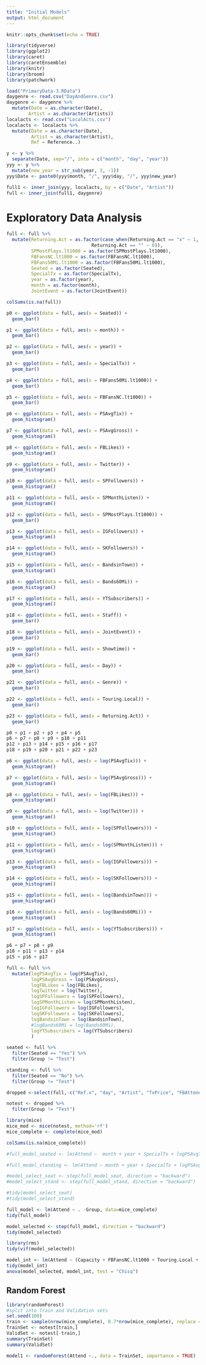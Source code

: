 ```yaml
---
title: "Initial Models"
output: html_document
---
```


```r
knitr::opts_chunk$set(echo = TRUE)
```

```r
library(tidyverse)
library(ggplot2)
library(caret)
library(caretEnsemble)
library(knitr)
library(broom)
library(patchwork)
```

```r
load("PrimaryData-3.RData")
daygenre <- read.csv("DayAndGenre.csv")
daygenre <- daygenre %>%
  mutate(Date = as.character(Date),
        Artist = as.character(Artists))
localacts <- read.csv("LocalActs.csv")
localacts <- localacts %>%
  mutate(Date = as.character(Date),
         Artist = as.character(Artist),
         Ref = Reference..)
```

```r
y <- y %>%
  separate(Date, sep="/", into = c("month", "day", "year"))
yyy <- y %>%
  mutate(new_year = str_sub(year, 3, -1))
yyy$Date <- paste0(yyy$month, "/", yyy$day, "/", yyy$new_year)
```

```r
full1 <- inner_join(yyy, localacts, by = c("Date", "Artist"))
full <- inner_join(full1, daygenre)
```

# Exploratory Data Analysis

```r
full <- full %>%
  mutate(Returning.Act = as.factor(case_when(Returning.Act == "x" ~ 1,
                               Returning.Act == "" ~ 0)),
         SPMostPlays.lt1000 = as.factor(SPMostPlays.lt1000),
         FBFansNC.lt1000 = as.factor(FBFansNC.lt1000),
         FBFans50Mi.lt1000 = as.factor(FBFans50Mi.lt1000),
         Seated = as.factor(Seated),
         SpecialTx = as.factor(SpecialTx),
         year = as.factor(year),
         month = as.factor(month),
         JointEvent = as.factor(JointEvent))

colSums(is.na(full))
```

```r

p0 <- ggplot(data = full, aes(x = Seated)) +
  geom_bar()

p1 <- ggplot(data = full, aes(x = month)) +
  geom_bar()

p2 <- ggplot(data = full, aes(x = year)) +
  geom_bar()

p3 <- ggplot(data = full, aes(x = SpecialTx)) +
  geom_bar()

p4 <- ggplot(data = full, aes(x = FBFans50Mi.lt1000)) +
  geom_bar()

p5 <- ggplot(data = full, aes(x = FBFansNC.lt1000)) +
  geom_bar()

p6 <- ggplot(data = full, aes(x = PSAvgTix)) +
  geom_histogram()

p7 <- ggplot(data = full, aes(x = PSAvgGross)) +
  geom_histogram()

p8 <- ggplot(data = full, aes(x = FBLikes)) +
  geom_histogram()

p9 <- ggplot(data = full, aes(x = Twitter)) +
  geom_histogram()

p10 <- ggplot(data = full, aes(x = SPFollowers)) +
  geom_histogram()

p11 <- ggplot(data = full, aes(x = SPMonthListen)) +
  geom_histogram()

p12 <- ggplot(data = full, aes(x = SPMostPlays.lt1000)) +
  geom_bar()

p13 <- ggplot(data = full, aes(x = IGFollowers)) +
  geom_histogram()

p14 <- ggplot(data = full, aes(x = SKFollowers)) +
  geom_histogram()

p15 <- ggplot(data = full, aes(x = BandsinTown)) +
  geom_histogram()

p16 <- ggplot(data = full, aes(x = Bands60Mi)) +
  geom_histogram()

p17 <- ggplot(data = full, aes(x = YTSubscribers)) +
  geom_histogram()

p18 <- ggplot(data = full, aes(x = Staff)) +
  geom_bar()

p18 <- ggplot(data = full, aes(x = JointEvent)) +
  geom_bar()

p19 <- ggplot(data = full, aes(x = Showtime)) +
  geom_bar()

p20 <- ggplot(data = full, aes(x = Day)) +
  geom_bar()

p21 <- ggplot(data = full, aes(x = Genre)) +
  geom_bar()

p22 <- ggplot(data = full, aes(x = Touring.Local)) +
  geom_bar()

p23 <- ggplot(data = full, aes(x = Returning.Act)) +
  geom_bar()

p0 + p1 + p2 + p3 + p4 + p5
p6 + p7 + p8 + p9 + p10 + p11
p12 + p13 + p14 + p15 + p16 + p17
p18 + p19 + p20 + p21 + p22 + p23


```

```r

p6 <- ggplot(data = full, aes(x = log(PSAvgTix))) +
  geom_histogram()

p7 <- ggplot(data = full, aes(x = log(PSAvgGross))) +
  geom_histogram()

p8 <- ggplot(data = full, aes(x = log(FBLikes))) +
  geom_histogram()

p9 <- ggplot(data = full, aes(x = log(Twitter))) +
  geom_histogram()

p10 <- ggplot(data = full, aes(x = log(SPFollowers))) +
  geom_histogram()

p11 <- ggplot(data = full, aes(x = log(SPMonthListen))) +
  geom_histogram()

p13 <- ggplot(data = full, aes(x = log(IGFollowers))) +
  geom_histogram()

p14 <- ggplot(data = full, aes(x = log(SKFollowers))) +
  geom_histogram()

p15 <- ggplot(data = full, aes(x = log(BandsinTown))) +
  geom_histogram()

p16 <- ggplot(data = full, aes(x = log(Bands60Mi))) +
  geom_histogram()

p17 <- ggplot(data = full, aes(x = log(YTSubscribers))) +
  geom_histogram()

p6 + p7 + p8 + p9 
p10 + p11 + p13 + p14 
p15 + p16 + p17
```

```r
full <- full %>%
  mutate(logPSAvgTix = log(PSAvgTix),
         logPSAvgGross = log(PSAvgGross),
         logFBLikes = log(FBLikes),
         logTwitter = log(Twitter),
         logSPFollowers = log(SPFollowers),
         logSPMonthListen = log(SPMonthListen),
         logIGFollowers = log(IGFollowers),
         logSKFollowers = log(SKFollowers),
         logBandsinTown = log(BandsinTown),
         #logBands60Mi = log(Bands60Mi),
         logYTSubscribers = log(YTSubscribers)
         )

seated <- full %>%
  filter(Seated == "Yes") %>%
  filter(Group != "Test")

standing <- full %>%
  filter(Seated == "No") %>%
  filter(Group != "Test")

dropped <-select(full,-c("Ref.x", "day", "Artist", "TxPrice", "FBAttend", "FBInterest", "FBInvites", "FBFans50Mi", "FBFansNC", "SPMostPlays", "recordID", "new_year", "Date", "Reference..", "Ref.y", "Artists", "Bands60Mi", "PSAvgTix", "PSAvgGross", "FBLikes", "Twitter", "SPFollowers", "SPMonthListen", "IGFollowers", "SKFollowers", "BandsinTown", "YTSubscribers"))

notest <- dropped %>%
  filter(Group != "Test")
```

```r
library(mice)
mice_mod <- mice(notest, method='rf')
mice_complete <- complete(mice_mod)

colSums(is.na(mice_complete))
```

```r

#full_model_seated <- lm(Attend ~  month + year + SpecialTx + logPSAvgTix + logPSAvgGross + logFBLikes + logTwitter + logSPFollowers + logSPMonthListen + SPMostPlays.lt1000 + logIGFollowers + logSKFollowers + logBandsinTown + logBands60Mi + logYTSubscribers + Staff + JointEvent + Showtime + Day + Genre + Touring.Local + Returning.Act, data = seated)

#full_model_standing <- lm(Attend ~ month + year + SpecialTx + logPSAvgTix + logPSAvgGross + logFBLikes + logTwitter + logSPFollowers + logSPMonthListen + SPMostPlays.lt1000 + logIGFollowers + logSKFollowers + logBandsinTown + logBands60Mi + logYTSubscribers + Staff + JointEvent + Showtime + Day + Genre + Touring.Local + Returning.Act, data = seated)

#model_select_seat <- step(full_model_seat, direction = "backward")
#model_select_stand <- step(full_model_stand, direction = "backward")

#tidy(model_select_seat)
#tidy(model_select_stand)

full_model <- lm(Attend ~ . -Group, data=mice_complete)
tidy(full_model)
```

```r
model_selected <- step(full_model, direction = "backward")
tidy(model_selected)
```

```r
library(rms)
tidy(vif(model_selected))
```
```r
model_int <- lm(Attend ~ (Capacity + FBFansNC.lt1000 + Touring.Local + Day + Returning.Act + logPSAvgTix + logPSAvgGross + logFBLikes + logTwitter + logSPFollowers + logSPMonthListen)*Capacity, data = mice_complete)
tidy(model_int)
anova(model_selected, model_int, test = "Chisq")
```


## Random Forest

```r
library(randomForest)
#split into Train and Validation sets
set.seed(100)
train <- sample(nrow(mice_complete), 0.7*nrow(mice_complete), replace = FALSE)
TrainSet <- notest[train,]
ValidSet <- notest[-train,]
summary(TrainSet)
summary(ValidSet)
```


```r
model1 <- randomForest(Attend ~., data = TrainSet, importance = TRUE)
```








